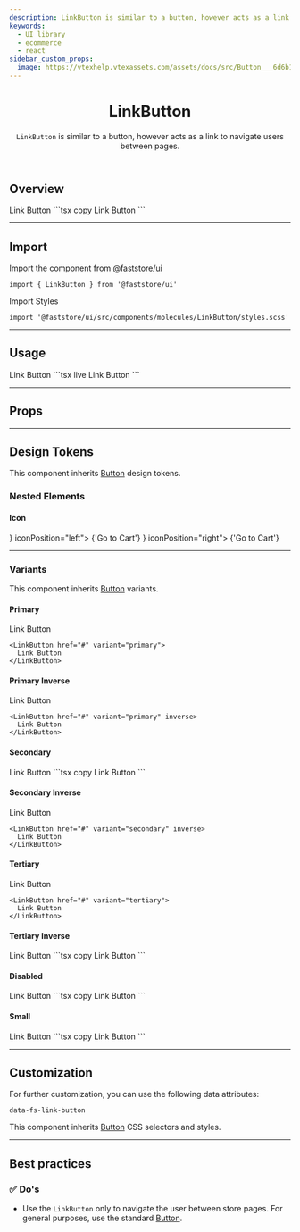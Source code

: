 ```yaml
---
description: LinkButton is similar to a button, however acts as a link to navigate users between pages.
keywords:
  - UI library
  - ecommerce
  - react
sidebar_custom_props:
  image: https://vtexhelp.vtexassets.com/assets/docs/src/Button___6d6b16886d5d7e2a05dba8c45c075796.png
---
```



<header>

# LinkButton

`LinkButton` is similar to a button, however acts as a link to navigate users between pages.

</header>

## Overview

<OverviewSection>
  <LinkButton href="#">Link Button</LinkButton>
</OverviewSection>
```tsx copy
<LinkButton href="#">Link Button</LinkButton>
```

---

## Import

Import the component from <a href="https://www.faststore.dev/reference/ui/get-started-faststore-ui">@faststore/ui</a>

```tsx copy
import { LinkButton } from '@faststore/ui'
```

Import Styles

```tsx copy
import '@faststore/ui/src/components/molecules/LinkButton/styles.scss'
```

---

## Usage

<OverviewSection>
  <LinkButton href="#">Link Button</LinkButton>
</OverviewSection>
```tsx live
<LinkButton href="#">Link Button</LinkButton>
```

---

## Props

<PropsSection name="LinkButton" />

---

## Design Tokens

This component inherits [Button](/components/atoms/button) design tokens.

### Nested Elements

#### Icon

<OverviewSection>
  <LinkButton href="#" icon={<ShoppingCart />} iconPosition="left">
    {'Go to Cart'}
  </LinkButton>
  <LinkButton href="#" icon={<ShoppingCart />} iconPosition="right">
    {'Go to Cart'}
  </LinkButton>
</OverviewSection>

---

### Variants

This component inherits [Button](/components/atoms/button) variants.

#### Primary

<OverviewSection>
  <LinkButton href="#" variant="primary">
    Link Button
  </LinkButton>
</OverviewSection>

```tsx copy
<LinkButton href="#" variant="primary">
  Link Button
</LinkButton>
```

#### Primary Inverse

<OverviewSection dark>
  <LinkButton href="#" variant="primary" inverse>
    Link Button
  </LinkButton>
</OverviewSection>

```tsx copy
<LinkButton href="#" variant="primary" inverse>
  Link Button
</LinkButton>
```

#### Secondary

<OverviewSection>
  <LinkButton href="#" variant="secondary">
    Link Button
  </LinkButton>
</OverviewSection>
```tsx copy
<LinkButton href="#" variant="secondary">
  Link Button
</LinkButton>
```

#### Secondary Inverse

<OverviewSection dark>
  <LinkButton href="#" variant="secondary" inverse>
    Link Button
  </LinkButton>
</OverviewSection>

```tsx copy
<LinkButton href="#" variant="secondary" inverse>
  Link Button
</LinkButton>
```

#### Tertiary

<OverviewSection>
  <LinkButton href="#" variant="tertiary">
    Link Button
  </LinkButton>
</OverviewSection>

```tsx copy
<LinkButton href="#" variant="tertiary">
  Link Button
</LinkButton>
```

#### Tertiary Inverse

<OverviewSection dark>
  <LinkButton href="#" variant="tertiary" inverse>
    Link Button
  </LinkButton>
</OverviewSection>
```tsx copy
<LinkButton href="#" variant="tertiary" inverse>
  Link Button
</LinkButton>
```

#### Disabled

<OverviewSection>
  <LinkButton href="#" disabled>
    Link Button
  </LinkButton>
</OverviewSection>
```tsx copy
<LinkButton href="#" disabled>
  Link Button
</LinkButton>
```

#### Small

<OverviewSection>
  <LinkButton variant="primary" size="small">
    Link Button
  </LinkButton>
</OverviewSection>
```tsx copy
<LinkButton variant="primary" size="small">
  Link Button
</LinkButton>
```

---

## Customization

For further customization, you can use the following data attributes:

`data-fs-link-button`

This component inherits [Button](/components/atoms/button) CSS selectors and styles.

---

## Best practices

### ✅ Do's

- Use the `LinkButton` only to navigate the user between store pages. For general purposes, use the standard [Button](/reference/ui/atoms/Button).
